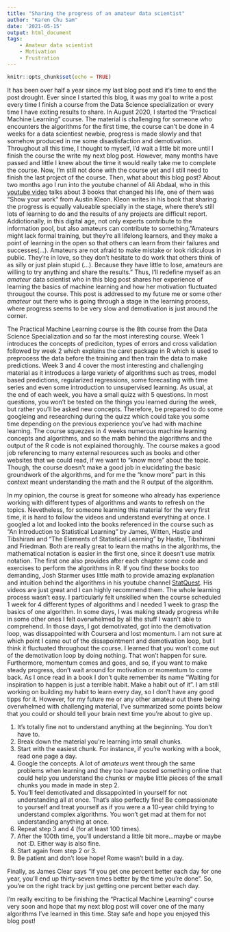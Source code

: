 ```yaml
---
title: "Sharing the progress of an amateur data scientist"
author: "Karen Chu Sam"
date: '2021-05-15'
output: html_document
tags:
    - Amateur data scientist
    - Motivation
    - Frustration
---
```


```r
knitr::opts_chunk$set(echo = TRUE)
```
It has been over half a year since my last blog post and it's time to end the post drought. Ever since I started this blog, it was my goal to write a post every time I finish a course from the Data Science specialization or every time I have exiting results to share. In August 2020, I started the "Practical Machine Learning" course. The material is challenging for someone who encounters the algorithms for the first time, the course can't be done in 4 weeks for a data scientiest newbie, progress is made slowly and that somehow produced in me some disastisfaction and demotivation. Throughout all this time, I thought to myself, I'd wait a little bit more until I finish the course the write my next blog post. However, many months have passed and little I knew about the time it would really take me to complete the course. Now, I'm still not done with the course yet and I still need to finish the last project of the course. Then, what about this blog post? About two months ago I run into the youtube channel of Ali Abdaal, who in this [youtube video](https://www.youtube.com/watch?v=hv1gOEY3cs4&t=251s) talks about 3 books that changed his life, one of them was "Show your work" from Austin Kleon. Kleon writes in his book that sharing the progress is equally valueable specially in the stage, where there's still lots of learning to do and the results of any projects are difficult report. Addiotionally, in this digital age, not only experts contribute to the information pool, but also amateurs can contribute to something."Amateurs might lack formal training, but they're all lifelong learners, and they make a point of learning in the open so that others can learn from their failures and successes(...). Amateurs are not afraid to make mistake or look ridiculous in public. They're in love, so they don't hesitate to do work that others think of as silly or just plain stupid (...). Because they have little to lose, amateurs are willing to try anything and share the results." Thus, I'll redefine myself as an *amateur* data scientist who in this blog post shares her experience of learning the basics of machine learning and how her motivation fluctuated througout the course. This post is addressed to my future me or some other *amateur* out there who is going through a stage in the learning process, where progress seems to be very slow and demotivation is just around the corner.

The Practical Machine Learning course is the 8th course from the Data Science Specialization and so far the most interesting course. Week 1 introduces the concepts of prediciton, types of errors and cross validation followed by week 2 which explains the caret package in R which is used to preprocess the data before the training and then train the data to make predictions. Week 3 and 4 cover the most interesting and challenging material as it introduces a large variety of algorithms such as trees, model based predictions, regularized regressions, some forecasting with time series and even some introduction to unsupervised learning. As usual, at the end of each week, you have a small quizz with 5 questions. In most questions, you won't be tested on the things you learned during the week, but rather you'll be asked new concepts. Therefore, be prepared to do some googleing and researching during the quizz which could take you some time depending on the previous experience you've had with machine learning. The course squezzes in 4 weeks numerous machine learning concepts and algorithms, and so the math behind the algorithms and the output of the R code is not explained thoroughly. The course makes a good job referencing to many external resources such as books and other websites that we could read, if we want to "know more" about the topic. Though, the course doesn't make a good job in elucidating the basic groundwork of the algorithms, and for me the "know more" part in this context meant understanding the math and the R output of the algorithm.  

In my opinion, the course is great for someone who already has experience working with different types of algorithms and wants to refresh on the topics. Nevetheless, for someone learning this material for the very first time, it is hard to follow the videos and understand everything at once. I googled a lot and looked into the books referenced in the course such as "An Introduction to Statistical Learning" by James, Witten, Hastie and Tibshirani and "The Elements of Statistical Learning" by Hastie, Tibshirani and Friedman. Both are really great to learn the maths in the algorithms, the mathematical notation is easier in the first one, since it doesn't use matrix notation. The first one also provides after each chapter some code and exercises to perform the algorithms in R. If you find these books too demanding, Josh Starmer uses little math to provide amazing explanation and intuition behind the algorithms in his youtube channel [StatQuest](https://www.youtube.com/user/joshstarmer). His videos are just great and I can highly recommend them. 
The whole learning process wasn't easy. I particularly felt unskilled when the course scheduled 1 week for 4 different types of algorithms and I needed 1 week to grasp the basics of one algorithm. In some days, I was making steady progress while in some other ones I felt overwhelmed by all the stuff I wasn't able to comprehend. In those days, I got demotivated, got into the demotivation loop, was dissappointed with Coursera and lost momentum. I am not sure at which point I came out of the dissapointment and demotivation loop, but I think it fluctuated throughout the course. I learned that you won't come out of the demotivation loop by doing nothing. That won't happen for sure. Furthermore, momentum comes and goes, and so, if you want to make steady progress, don't wait around for motivation or momentum to come back. As I once read in a book I don't quite remember its name "Waiting for inspiration to happen is just a terrible habit. Make a habit out of it". I am still working on building my habit to learn every day, so I don't have any good tipps for it. However, for my future me or any other amateur out there being overwhelmed with challenging material, I've summarized some points below that you could or should tell your brain next time you're about to give up.

1. It's totally fine not to understand anything at the beginning. You don't have to.
2. Break down the material you're learning into small chunks. 
3. Start with the easiest chunk. For instance, if you're working with a book, read one page a day.
4. Google the concepts. A lot of *amateurs* went through the same problems when learning and they too have posted something online that could help you understand the chunks or maybe little pieces of the small chunks you made in made in step 2.  
5. You'll feel demotivated and dissappointed in yourself for not understanding all at once. That's also perfectly fine! Be compassionate to yourself and treat yourself as if you were a a 10-year child trying to understand complex algorithms. You won't get mad at them for not understanding anything at once.
6. Repeat step 3 and 4 (for at least 100 times).
7. After the 100th time, you'll understand a little bit more...maybe or maybe not :D. Either way is also fine. 
8. Start again from step 2 or 3. 
9. Be patient and don't lose hope! Rome wasn't build in a day. 

Finally, as James Clear says "If you get one percent better each day for one year, you'll end up thirty-seven times better by the time you're done". So, you're on the right track by just getting one percent better each day. 

I'm really exciting to be finishing the "Practical Machine Learning" course very soon and hope that my next blog post will cover one of the many algorithms I've learned in this time. Stay safe and hope you enjoyed this blog post!



